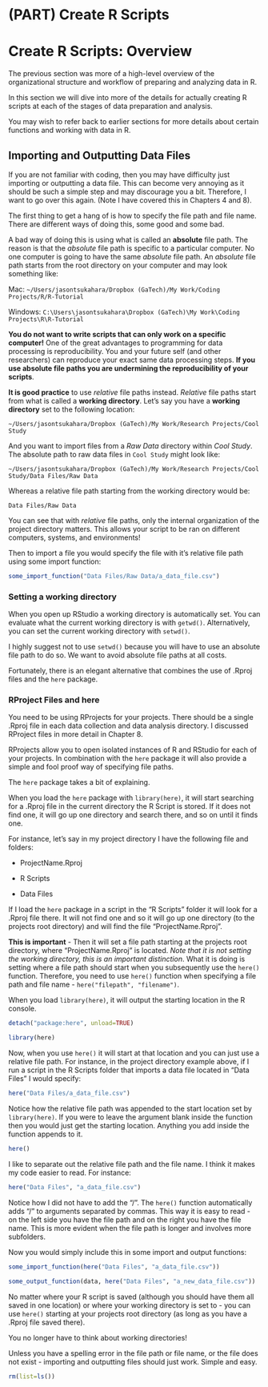 # (PART) Create R Scripts {-}

# Create R Scripts: Overview {-}

<link rel="stylesheet" href="https://use.fontawesome.com/releases/v5.8.1/css/all.css" integrity="sha384-50oBUHEmvpQ+1lW4y57PTFmhCaXp0ML5d60M1M7uH2+nqUivzIebhndOJK28anvf" crossorigin="anonymous">

The previous section was more of a high-level overview of the organizational structure and workflow of preparing and analyzing data in R.

In this section we will dive into more of the details for actually creating R scripts at each of the stages of data preparation and analysis.

You may wish to refer back to earlier sections for more details about certain functions and working with data in R.

## Importing and Outputting Data Files

If you are not familiar with coding, then you may have difficulty just importing or outputting a data file. This can become very annoying as it should be such a simple step and may discourage you a bit. Therefore, I want to go over this again. (Note I have covered this in Chapters 4 and 8).

The first thing to get a hang of is how to specify the file path and file name. There are different ways of doing this, some good and some bad.

A bad way of doing this is using what is called an **absolute** file path. The reason is that the _absolute_ file path is specific to a particular computer. No one computer is going to have the same _absolute_ file path. An _absolute_ file path starts from the root directory on your computer and may look something like:

Mac:  `~/Users/jasontsukahara/Dropbox (GaTech)/My Work/Coding Projects/R/R-Tutorial`

Windows:  `C:\Users\jasontsukahara\Dropbox (GaTech)\My Work\Coding Projects\R\R-Tutorial`

__You do not want to write scripts that can only work on a specific computer!__ One of the great advantages to programming for data processing is reproducibility. You and your future self (and other researchers) can reproduce your exact same data processing steps. __If you use absolute file paths you are undermining the reproducibility of your scripts__.

__It is good practice__ to use _relative_ file paths instead. _Relative_ file paths start from what is called a **working directory**. Let's say you have a **working directory** set to the following location:

`~/Users/jasontsukahara/Dropbox (GaTech)/My Work/Research Projects/Cool Study`

And you want to import files from a *Raw Data* directory within *Cool Study*. The absolute path to raw data files in `Cool Study` might look like: 

`~/Users/jasontsukahara/Dropbox (GaTech)/My Work/Research Projects/Cool Study/Data Files/Raw Data`

Whereas a relative file path starting from the working directory would be:

`Data Files/Raw Data`

You can see that with _relative_ file paths, only the internal organization of the project directory matters. This allows your script to be ran on different computers, systems, and environments! 

Then to import a file you would specify the file with it's relative file path using some import function:

```r
some_import_function("Data Files/Raw Data/a_data_file.csv")
```

### Setting a working directory

When you open up RStudio a working directory is automatically set. You can evaluate what the current working directory is with `getwd()`. Alternatively, you can set the current working directory with `setwd()`. 

I highly suggest not to use `setwd()` because you will have to use an absolute file path to do so. We want to avoid absolute file paths at all costs.

Fortunately, there is an elegant alternative that combines the use of .Rproj files and the `here` package.

### RProject Files and here

You need to be using RProjects for your projects. There should be a single .Rproj file in each data collection and data analysis directory. I discussed RProject files in more detail in Chapter 8.

RProjects allow you to open isolated instances of R and RStudio for each of your projects. In combination with the `here` package it will also provide a simple and fool proof way of specifying file paths.

The `here` package takes a bit of explaining. 

When you load the `here` package with `library(here)`, it will start searching for a .Rproj file in the current directory the R Script is stored. If it does not find one, it will go up one directory and search there, and so on until it finds one. 

For instance, let's say in my project directory I have the following file and folders:

* ProjectName.Rproj

* R Scripts

* Data Files

If I load the `here` package in a script in the "R Scripts" folder it will look for a .Rproj file there. It will not find one and so it will go up one directory (to the projects root directory) and will find the file "ProjectName.Rproj".

**This is important** - Then it will set a file path starting at the projects root directory, where "ProjectName.Rproj" is located. *Note that it is not setting the working directory, this is an important distinction*. What it is doing is setting where a file path should start when you subsequently use the `here()` function. Therefore, you need to use `here()` function when specifying a file path and file name - `here("filepath", "filename")`.

When you load `library(here)`, it will output the starting location in the R console.

```r
detach("package:here", unload=TRUE)
```

```r
library(here)
```

Now, when you use `here()` it will start at that location and you can just use a relative file path. For instance, in the project directory example above, if I run a script in the R Scripts folder that imports a data file located in "Data Files" I would specify:

```r
here("Data Files/a_data_file.csv")
```

Notice how the relative file path was appended to the start location set by `library(here)`. If you were to leave the argument blank inside the function then you would just get the starting location. Anything you add inside the function appends to it.

```r
here()
```

I like to separate out the relative file path and the file name. I think it makes my code easier to read. For instance:

```r
here("Data Files", "a_data_file.csv")
```

Notice how I did not have to add the "/". The `here()` function automatically adds "/" to arguments separated by commas. This way it is easy to read - on the left side you have the file path and on the right you have the file name. This is more evident when the file path is longer and involves more subfolders.

Now you would simply include this in some import and output functions:

```r
some_import_function(here("Data Files", "a_data_file.csv"))

some_output_function(data, here("Data Files", "a_new_data_file.csv"))
```

No matter where your R script is saved (although you should have them all saved in one location) or where your working directory is set to - you can use `here()` starting at your projects root directory (as long as you have a .Rproj file saved there). 

You no longer have to think about working directories!

Unless you have a spelling error in the file path or file name, or the file does not exist - importing and outputting files should just work. Simple and easy.

```r
rm(list=ls())
```


